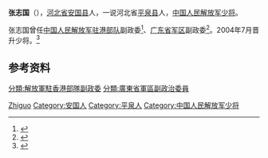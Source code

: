 {{Infobox military person
| honorific_prefix  = 
| name              = 张志国
| honorific_suffix  = 
| image         = 
| image_size    = 
| alt           = 
| caption       = 
| native_name       = 
| native_name_lang  = 
| birth_name    = 
| other_name    =
| nickname      = 
| birth_date    = {{birth year and age|1954|6}}
| birth_place   = 
| death_date    = <!-- {{Death date and age|YYYY|MM|DD|YYYY|MM|DD}} death date first, then birth date -->
| death_place   = 
| placeofburial_label = 
| placeofburial = 
| placeofburial_coordinates = <!-- {{Coord|LAT|LONG|display=inline,title}} -->
| allegiance    = 
| branch        = 
| serviceyears  = 
| rank          = [[中国人民解放军|中国人民解放军]]少将
| servicenumber = <!-- Do not use data from primary sources such as service records -->
| unit          = 
| commands      = 
| battles_label = 
| battles       = 
| awards        =
| memorials     =
| spouse        = <!-- Add spouse if reliably sourced -->
| relations     =
| laterwork     = 
| signature     = 
| signature_size =
| signature_alt =
| website       = <!-- {{URL|example.com}} -->
| module        = 
}}
'''张志国'''（{{bd|1954年|6月}}），[[河北省|河北省]][[安国县|安国县]]人，一说河北省[[平泉县|平泉县]]人，[[中国人民解放军少将|中国人民解放军少将]]。

张志国曾任[[中国人民解放军驻港部队|中国人民解放军驻港部队]]副政委<ref>{{cite news|title=解放军驻港部队实施轮换（组图）|url=http://www.china.com.cn/chinese/junshi/713823.htm|accessdate=2016-09-15|agency=中国网|date=2004-11-26|archive-date=2007-06-26|archive-url=https://web.archive.org/web/20070626064525/http://www.china.com.cn/chinese/junshi/713823.htm|dead-url=no}}</ref>、[[广东省军区|广东省军区]]副政委<ref>{{cite news|title=我市组团慰问广州军区省军区 刘良凯中将和辛荣国少将等热情欢迎黄业斌李汝求刘耀辉一行|url=http://e.hznews.com/paper/hzrb/20110121/A1/2/|accessdate=2016-09-15|agency=惠州日报|date=2011-01-21}}{{Dead link|date=2019年12月 |bot=InternetArchiveBot |fix-attempted=yes }}</ref>。2004年7月晋升少将。<ref>{{cite news|title=广州军区将官晋衔:1人升中将16人升少将(图)|url=http://news.sohu.com/20040710/n220941826.shtml|accessdate=2016-09-15|agency=广州日报大洋网|date=2004-07-10|archive-date=2019-09-16|archive-url=https://web.archive.org/web/20190916144543/http://news.sohu.com/20040710/n220941826.shtml|dead-url=no}}</ref>

== 参考资料 ==
{{reflist}}

{{DEFAULTSORT:Zhang Zhiguo}}
[[Category:张姓|Zhiguo]]
[[Category:安国人|Category:安国人]]
[[Category:平泉人|Category:平泉人]]
[[Category:中国人民解放军少将|Category:中国人民解放军少将]]
[[分類:解放軍駐香港部隊副政委|分類:解放軍駐香港部隊副政委]]
[[分類:廣東省軍區副政治委員|分類:廣東省軍區副政治委員]]